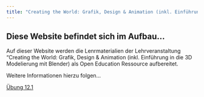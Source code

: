 ```yaml
---
title: "Creating the World: Grafik, Design & Animation (inkl. Einführung in die 3D Modelierung mit Blender)"
---
```


## Diese Website befindet sich im Aufbau...

Auf dieser Website werden die Lenrmaterialien der Lehrveranstaltung "Creating the World: Grafik, Design & Animation (inkl. Einführung in die 3D Modelierung mit Blender) als Open Education Ressource aufbereitet.

Weitere Informationen hierzu folgen...

[Übung 12.1](assets/Blender_Files/05_Uebung_12_1.zip)
